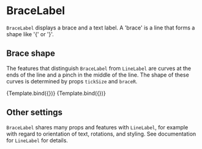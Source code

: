 
<Meta title="Addons/Annotation/Typography/BraceLabel" />

# BraceLabel


`BraceLabel` displays a brace and a text label. A 'brace' is a line that forms a shape like '{' or '}'.

<ArgsTable of={BraceLabel} />

## Brace shape

The features that distinguish `BraceLabel` from `LineLabel` are curves at the ends of the line and a pinch in the middle of the line.
The shape of these curves is determined by props `tickSize` and `braceR`.

<Canvas>
    <Story
        name="tick size"
        args={{
            start: ['C', 108],
            end: ['D', 108],
            expansion: [0.5, 0.5],
            tickSize: 7,
            braceR: 5,
            lineStyle: { fillOpacity: 0 },
            textStyle: { textAnchor: 'middle' },
            offset: [0, -15],
            children: 'selection',
        }}
        component={BraceLabel}
        decorators={[ChartBandViewAxisDecorator]}
    >
        {Template.bind({})}
    </Story>
    <Story
        name="wide curves"
        args={{
            start: ['C', 108],
            end: ['D', 108],
            expansion: [0.5, 0.5],
            tickSize: 7,
            braceR: 40,
            lineStyle: { fillOpacity: 0 },
            textStyle: { textAnchor: 'middle' },
            offset: [0, -15],
            children: 'selection',
        }}
        component={BraceLabel}
        decorators={[ChartBandViewAxisDecorator]}
    >
        {Template.bind({})}
    </Story>
</Canvas>

## Other settings

`BraceLabel` shares many props and features with `LineLabel`, for example with regard to orientation of text, rotations, and styling.
See documentation for `LineLabel` for details.
